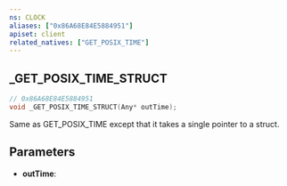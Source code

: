 ```yaml
---
ns: CLOCK
aliases: ["0x86A68E84E5884951"]
apiset: client
related_natives: ["GET_POSIX_TIME"]
---
```

## _GET_POSIX_TIME_STRUCT

```c
// 0x86A68E84E5884951
void _GET_POSIX_TIME_STRUCT(Any* outTime);
```

Same as GET_POSIX_TIME except that it takes a single pointer to a struct.

## Parameters
* **outTime**: